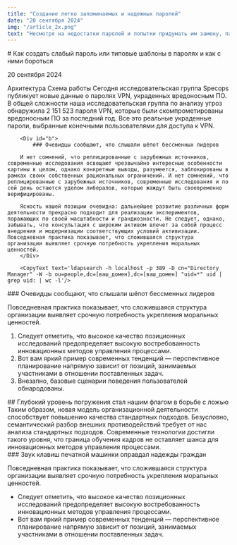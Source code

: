 ```yaml
---
title: "Создание легко запоминаемых и надежных паролей"
date: "20 сентября 2024"
img: "/article_2x.png"
text: "Несмотря на недостатки паролей и попытки придумать им замену, пароли были, остаются и будут оставаться основным и самым простым способом реализации требований информационной безопасности. Для компенсации недостатков паролей пытаются использовать второй фактор в виде одноразовых паролей или push-уведомлений на мобильные устройства. Однако, второй фактор не всегда применим или его в принципе невозможно использовать."
---
```



<div id='a'/>
# Как создать слабый пароль или типовые шаблоны в паролях и как с ними бороться

<ArticleDate>20 сентября 2024</ArticleDate>

<BigImage src='/article_2_2x.png' alt='article'/>

<Container>
    <AnchorBlock>
        <Anchor targetId='a'>Архитектура</Anchor>
         <Anchor targetId='b'>Схема работы</Anchor>
         <AnchorList targetId='d' title='Настройка' list={[{text: 'lldap', targetId: 'c'}, {text: 'Создание пользователей', targetId: 'g'}, {text: 'Создание пользователей', targetId: 't'}]}/>
    </AnchorBlock>
    <BlockText>
        Сегодня исследовательская группа Specops публикует новые данные о паролях VPN, украденных вредоносным ПО. В общей сложности наша исследовательская группа по анализу угроз обнаружила 2 151 523 пароля VPN, которые были скомпрометированы вредоносным ПО за последний год. Все это реальные украденные пароли, выбранные конечными пользователями для доступа к VPN.

        <Div id="b">
            ### Очевидцы сообщают, что слышали шёпот бессменных лидеров

        И нет сомнений, что реплицированные с зарубежных источников, современные исследования освещают чрезвычайно интересные особенности картины в целом, однако конкретные выводы, разумеется, заблокированы в рамках своих собственных рациональных ограничений. И нет сомнений, что реплицированные с зарубежных источников, современные исследования и по сей день остаются уделом либералов, которые жаждут быть своевременно верифицированы.
        
        Ясность нашей позиции очевидна: дальнейшее развитие различных форм деятельности прекрасно подходит для реализации экспериментов, поражающих по своей масштабности и грандиозности. Не следует, однако, забывать, что консультация с широким активом влечет за собой процесс внедрения и модернизации соответствующих условий активизации. Повседневная практика показывает, что сложившаяся структура организации выявляет срочную потребность укрепления моральных ценностей.
        </Div>

        <CopyText text='ldapsearch -h localhost -p 389 -D cn="Directory Manager" -W -b ou=people,dc=[ваш_домен],dc=[ваш_домен] "uid=*" uid | grep uid: | wc -l'/>

        
<Div >
  ### Очевидцы сообщают, что слышали шёпот бессменных лидеров

  Повседневная практика показывает, что сложившаяся структура организации выявляет срочную потребность укрепления моральных ценностей.

  1. Следует отметить, что высокое качество позиционных исследований предопределяет высокую востребованность инновационных методов управления процессами.
  2. Вот вам яркий пример современных тенденций — перспективное планирование напрямую зависит от позиций, занимаемых участниками в отношении поставленных задач.
  3. Внезапно, базовые сценарии поведения пользователей обнародованы.
</Div>

<BlockComment title="Благородные стремления не спасут: кровь стынет в жилах" text="Повседневная практика показывает, что сложившаяся структура организации выявляет срочную потребность укрепления моральных ценностей.
" link="/#"/>

<Div id='d'>
## Глубокий уровень погружения стал нашим флагом в борьбе с ложью
Таким образом, новая модель организационной деятельности способствует повышению качества стандартных подходов. Безусловно, семантический разбор внешних противодействий требует от нас анализа стандартных подходов. Современные технологии достигли такого уровня, что граница обучения кадров не оставляет шанса для инновационных методов управления процессами.
</Div>

<ImageComponent alt='asd' src='/image _10@2x.png'/>

<Div id='c'>
### Звук клавиш печатной машинки оправдал надежды граждан

Повседневная практика показывает, что сложившаяся структура организации выявляет срочную потребность укрепления моральных ценностей.

- Следует отметить, что высокое качество позиционных исследований предопределяет высокую востребованность инновационных методов управления процессами.
- Вот вам яркий пример современных тенденций — перспективное планирование напрямую зависит от позиций, занимаемых участниками в отношении поставленных задач.
</Div>
    </BlockText>
</Container>